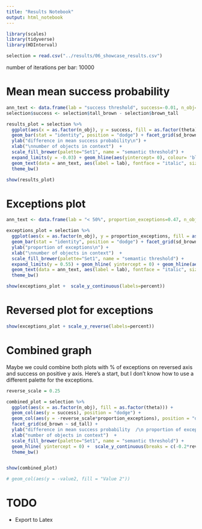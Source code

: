 ```yaml
---
title: "Results Notebook"
output: html_notebook
---
```


<!--

*Run* by pressing *Ctrl+Shift+Enter*. 
*Insert Chunk* by pressing *Ctrl+Alt+I*.

-->


```r
library(scales)
library(tidyverse)
library(HDInterval)

selection = read.csv("../results/06_showcase_results.csv") 
```

number of iterations per bar: 10000



# Mean mean success probability
```r
ann_text <- data.frame(lab = "success threshold", success=-0.01, n_obj=factor(8), theta=factor(0.2), sd_brown="sd_less_subjective: 0.1",sd_tall="sd_more_subjective: 0.25")
selection$success <- selection$tall_brown - selection$brown_tall

results_plot = selection %>%
  ggplot(aes(x = as.factor(n_obj), y = success, fill = as.factor(theta))) +
  geom_bar(stat = "identity", position = "dodge") + facet_grid(sd_brown ~ sd_tall, scales="free") +
  ylab("difference in mean success probability\n") +
  xlab("\nnumber of objects in context")  +
  scale_fill_brewer(palette="Set1", name = "semantic threshold") +
  expand_limits(y = -0.03) + geom_hline(aes(yintercept= 0), colour= 'black', linetype = "dashed")+ 
  geom_text(data = ann_text, aes(label = lab), fontface = "italic", size = 3, check_overlap = TRUE)+
  theme_bw()

show(results_plot)
```

# Exceptions plot

```r

ann_text <- data.frame(lab = "< 50%", proportion_exceptions=0.47, n_obj=factor(4), theta=factor(0.2), sd_brown="sd_less_subjective: 0.1",sd_tall="sd_more_subjective: 0.25")

exceptions_plot = selection %>%
  ggplot(aes(x = as.factor(n_obj), y = proportion_exceptions, fill = as.factor(theta))) +
  geom_bar(stat = "identity", position = "dodge") + facet_grid(sd_brown ~ sd_tall) +
  ylab("proportion of exceptions\n") +
  xlab("\nnumber of objects in context")  +
  scale_fill_brewer(palette="Set1", name = "semantic threshold") +
  expand_limits(y = 0.55) + geom_hline( yintercept = 0) + geom_hline(aes(yintercept= 0.5), colour= 'black', linetype="dashed") +
  geom_text(data = ann_text, aes(label = lab), fontface = "italic", size = 3, check_overlap = TRUE)+
  theme_bw()

show(exceptions_plot +  scale_y_continuous(labels=percent))
```

# Reversed plot for exceptions

```r
show(exceptions_plot + scale_y_reverse(labels=percent))
```

# Combined graph

Maybe we could combine both plots with % of exceptions on reversed axis and success on positive y axis. Here's a start, but I don't know how to use a different palette for the exceptions.


```r
reverse_scale = 0.25

combined_plot = selection %>%
  ggplot(aes(x = as.factor(n_obj), fill = as.factor(theta))) +
  geom_col(aes(y = success), position = "dodge") +
  geom_col(aes(y = -reverse_scale*proportion_exceptions), position = "dodge") +
  facet_grid(sd_brown ~ sd_tall) +
  ylab("difference in mean success probability  /\n proportion of exceptions") +
  xlab("number of objects in context")  +
  scale_fill_brewer(palette="Set1", name = "semantic threshold") +
  geom_hline( yintercept = 0) +  scale_y_continuous(breaks = c(-0.2*reverse_scale,-0.1*reverse_scale,0.05,0,0.1,0.2), labels = c("20%","10%","0.05","0","0.1","0.2")) +
  theme_bw()


show(combined_plot)

# geom_col(aes(y = -value2, fill = "Value 2")) 
```


# TODO
* Export to Latex

